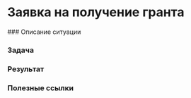 
# Заявка на получение гранта

<Steps>
### Описание ситуации



### Задача


### Результат


### Полезные ссылки



</Steps>